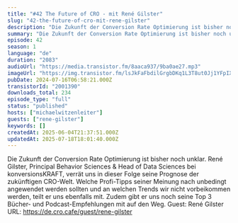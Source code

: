```yaml
---
title: "#42 The Future of CRO - mit René Gilster"
slug: "42-the-future-of-cro-mit-rene-gilster"
description: "Die Zukunft der Conversion Rate Optimierung ist bisher noch unklar. René Gilster, Principal Behavior Sciences & Head of Data Sciences bei konversionsKRAFT, verrät uns in dieser Folge seine Prognose der zukünftigen CRO-Welt. Welche Profi-Tipps seiner Meinung nach unbedingt angewendet werden sollten und an welchen Trends wir nicht vorbeikommen werden, teilt er uns ebenfalls mit. Zudem gibt er uns noch seine Top 3 Bücher- und Podcast-Empfehlungen mit auf den Weg. Guest: René Gilster URL: https://de.cro.cafe/guest/rene-gilster"
summary: "Die Zukunft der Conversion Rate Optimierung ist bisher noch unklar. René Gilster, Principal Behavior Sciences & Head of Data Sciences bei konversionsKRAFT, verrät uns in dieser Folge seine Prognose der zukünftigen CRO-Welt. Welche Profi-Tipps seiner Meinung nach unbedingt angewendet werden sollten und an welchen Trends wir nicht vorbeikommen werden, teilt er uns ebenfalls mit. Zudem gibt er uns noch seine Top 3 Bücher- und Podcast-Empfehlungen mit auf den Weg. Guest: René Gilster URL: https://de.cro.cafe/guest/rene-gilster"
episode: 42
season: 1
language: "de"
duration: "2083"
audioUrl: "https://media.transistor.fm/8aaca937/9ba0ae27.mp3"
imageUrl: "https://img.transistor.fm/lsJkFaFbdilGrgbDKq1L3T8ut0Jj1YFpIXmb5OtsAEA/rs:fill:3000:3000:1/q:60/aHR0cHM6Ly9pbWct/dXBsb2FkLXByb2R1/Y3Rpb24udHJhbnNp/c3Rvci5mbS83NmQ0/ZGZkMzRjYWFhNTY5/NWNiNDM1MTY4YTNm/NTI1My5qcGc.webp"
pubDate: 2024-07-16T06:58:21.000Z
transistorId: "2001390"
downloads_total: 234
episode_type: "full"
status: "published"
hosts: ["michaelwitzenleiter"]
guests: ["rene-gilster"]
keywords: []
createdAt: 2025-06-04T21:37:51.000Z
updatedAt: 2025-07-18T18:01:40.000Z
---
```


Die Zukunft der Conversion Rate Optimierung ist bisher noch unklar. René Gilster, Principal Behavior Sciences & Head of Data Sciences bei konversionsKRAFT, verrät uns in dieser Folge seine Prognose der zukünftigen CRO-Welt. Welche Profi-Tipps seiner Meinung nach unbedingt angewendet werden sollten und an welchen Trends wir nicht vorbeikommen werden, teilt er uns ebenfalls mit. Zudem gibt er uns noch seine Top 3 Bücher- und Podcast-Empfehlungen mit auf den Weg. Guest: René Gilster URL: https://de.cro.cafe/guest/rene-gilster
